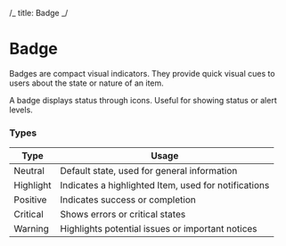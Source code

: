 /_ title: Badge _/


# Badge

Badges are compact visual indicators. They provide quick visual cues to users
about the state or nature of an item.

A badge displays status through icons. Useful for showing status or alert
levels.

<Canvas of={BadgeStories.Types} />

### Types

<Unstyled>
  <table>
    <thead>
      <tr>
        <th>Type</th>
        <th>Usage</th>
      </tr>
    </thead>
    <tbody>
      <tr>
        <td>Neutral</td>
        <td>Default state, used for general information</td>
      </tr>
      <tr>
        <td>Highlight</td>
        <td>Indicates a highlighted Item, used for notifications</td>
      </tr>
      <tr>
        <td>Positive</td>
        <td>Indicates success or completion</td>
      </tr>
      <tr>
        <td>Critical</td>
        <td>Shows errors or critical states</td>
      </tr>
      <tr>
        <td>Warning</td>
        <td>Highlights potential issues or important notices</td>
      </tr>
    </tbody>
  </table>
</Unstyled>
